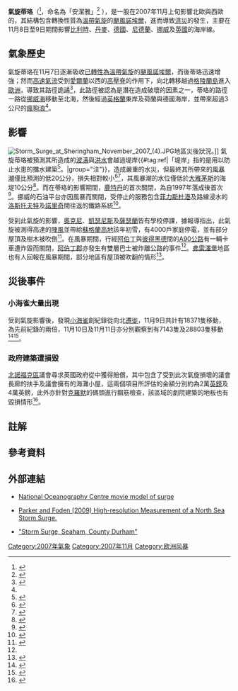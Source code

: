 {{NoteTA
|G1=UK Places
|G2=德国地名
|G3=地名
|G4=Weather
}}
{{Infobox storm
|name=氣旋蒂珞<br>{{lang|en|Cyclone Tilo}}
|image location=Tilo 8 November 2007.jpg
|image name=於11月8日穿越[[北海_(大西洋)|北海]]的蒂珞
|stormtype=[[溫帶氣旋|溫帶氣旋]]
|date formed=2007年11月6日
|date dissipated=2007年11月11日
|pressure={{convert|974|hPa|inHg|abbr=on}}<ref>{{cite web|title=Orkantief "Tilo" mit Folgen|url=http://www.wetteronline.de/wotexte/redaktion/liveticker/2007/11/09_lt_01.htm|publisher=wetteronline.de|accessdate=2012-03-25|language=de|archive-date=2010-12-30|archive-url=https://web.archive.org/web/20101230053508/http://www.wetteronline.de/wotexte/redaktion/liveticker/2007/11/09_lt_01.htm|dead-url=no}}</ref>
|maximum rain=
|damages=
|areas affected=[[比利時|比利時]]、[[丹麥|丹麥]]、[[德國|德國]]、[[尼德蘭|尼德蘭]]、[[挪威|挪威]]及[[英國|英國]]
}}
'''氣旋蒂珞'''（{{lang-en|Cyclone Tilo}}<ref>{{cite web|title=2007 Low pressure names|url=http://www.met.fu-berlin.de/adopt-a-vortex/tief2007/|work=Free University of Berlin|accessdate=2012-02-11|archive-date=2012-04-20|archive-url=https://web.archive.org/web/20120420030032/http://www.met.fu-berlin.de/adopt-a-vortex/tief2007/|dead-url=no}}</ref>，{{link-en|挪威气象研究所|Norwegian Meteorological Institute}}命名為「安潔雅」<ref>{{cite web|title=Høye bølger setter oljebransjen i beredskap|url=http://retro.met.no/aktuelt/nyhetsarkiv/2007/11november/hoye_bolger.html|publisher=retro.met.no|accessdate=2012-03-24|language=no|archiveurl=https://archive.is/20120715005146/http://retro.met.no/aktuelt/nyhetsarkiv/2007/11november/hoye_bolger.html|archivedate=2012-07-15}}</ref> ），是一股在2007年11月上旬影響北歐與西歐的{{le|歐洲風暴|European windstorm}}，其結構包含轉換性質為[[溫帶氣旋|溫帶氣旋]]的[[2007年大西洋颶風季#飓风诺埃尔|颶風諾埃爾]]，進而導致[[洪災|洪災]]的發生，主要在11月8日至9日期間影響[[比利時|比利時]]、[[丹麥|丹麥]]、[[德國|德國]]、[[尼德蘭|尼德蘭]]、[[挪威|挪威]]及[[英國|英國]]的海岸線。
==氣象歷史==
氣旋蒂珞在11月7日逐漸吸收[[後熱帶氣旋|已轉性為溫帶氣旋]]的[[2007年大西洋颶風季#飓风诺埃尔|颶風諾埃爾]]，而後蒂珞迅速增強；然而[[高速氣流|高速氣流]]受到[[愛爾蘭|愛爾蘭]]以西的[[高壓脊|高壓脊]]的作用下，向北轉移越過[[格陵蘭島|格陵蘭島]]進入[[歐洲|歐洲]]，導致其路徑詭譎<ref name="weather.com">{{cite web|title=Storms of the North Sea|url=http://www.weather.com/blog/weather/8_14036.html?from=blog_permalink_month|archive-url=https://archive.is/20130209030741/http://www.weather.com/blog/weather/8_14036.html?from=blog_permalink_month|archive-date=2013-02-09|accessdate=2012-03-24}}</ref>，此路徑被認為是潛在造成破壞的因素之一，蒂珞的路徑一路從[[挪威海|挪威海]]移動至北海，然後經過[[英格蘭|英格蘭]]東岸及荷蘭與德國海岸，並帶來超過3公尺的[[瘋狗浪|瘋狗浪]]<ref name="weather.com" />。

==影響==
[[Image:Storm_Surge_at_Sheringham_November_2007_(4).JPG|thumb]]地區災後狀況。]]
氣旋蒂珞被預測其所造成的[[波濤|波濤]]與[[洪水|洪水]]會越過堤岸{{#tag:ref|「堤岸」指的是用以防止水患的擋水建築<ref>{{cite web|title=堤岸- 教育百科|url=https://pedia.cloud.edu.tw/Entry/Detail/?title=堤岸|publisher=中華民國教育部|accessdate=2020-08-11}}</ref>。|group="注"}}，造成嚴重的水災，但最終其所帶來的[[風暴潮|風暴潮]]僅比預測的低20公分，損失相對較小<ref>{{cite web|title=Surge of 9 November 2007-11-09 |url=http://www.pol.ac.uk/home/news/2007-11stormsurge.html |publisher=National Oceanographic Centre |accessdate=2012-03-25|archiveurl=https://web.archive.org/web/20120221223805/http://www.pol.ac.uk/home/news/2007-11stormsurge.html |archivedate=2012-02-21 }}</ref><ref>{{cite news | title = North Sea flood tide fears recede | publisher = BBC News | url = http://news.bbc.co.uk/1/hi/world/europe/7086175.stm | accessdate = 2007-11-09 | date = 2007-02-09 | archive-date = 2007-11-11 | archive-url = https://web.archive.org/web/20071111023643/http://news.bbc.co.uk/1/hi/world/europe/7086175.stm | dead-url = no }}</ref>，其風暴潮的水位僅低於[[大雅茅斯|大雅茅斯]]的海堤10公分<ref>{{cite web|title=Storm surge - November 2007|url=http://www.metoffice.gov.uk/about-us/who/how/case-studies/floods-2007|publisher=Met Office|accessdate=2012-03-24|archive-date=2012-04-04|archive-url=https://web.archive.org/web/20120404042342/http://www.metoffice.gov.uk/about-us/who/how/case-studies/floods-2007|dead-url=no}}</ref>。而在蒂珞的影響期間，[[鹿特丹|鹿特丹]]的{{le|馬仕朗防風暴大壩|Maeslantkering}}首次關閉，為自1997年落成後首次<ref>{{cite news | title = Threat of English coastal flooding eases | publisher = RTÉ News | url = http://www.rte.ie/news/2007/1109/weather.html | accessdate = 2007-11-09 | date = 2007-11-09 | archive-date = 2007-11-11 | archive-url = https://web.archive.org/web/20071111071402/http://www.rte.ie/news/2007/1109/weather.html | dead-url = no }}</ref>。挪威的石油平台亦因風暴而關閉，受停止的服務包含[[菲力斯杜港|菲力斯杜港]]及路線浸水的[[洛斯托夫特|洛斯托夫特]]及[[諾里奇|諾里奇]]間往返的鐵路系統<ref>{{cite news|title=Thousands go home after tide fear|url=http://news.bbc.co.uk/1/hi/7086280.stm|publisher=BBC|accessdate=2012-03-25|date=2007-11-09}}</ref>。

受到此氣旋的影響，[[奧克尼|奧克尼]]、[[凱瑟尼斯|凱瑟尼斯]]及[[薩瑟蘭|薩瑟蘭]]皆有學校停課，據報導指出，此氣旋被測得高達{{convert|100|mph|m/s km/h}}的[[陣風|陣風]]並帶給[[蘇格蘭高地|蘇格蘭高地]]該年初雪，{{le|格蘭扁|Grampian}}有4000戶家庭停電，並有部分屋頂及樹木被吹倒<ref name="dailyrecord" >{{cite web|title=100mph Storms Close Roads And Schools|url=http://www.dailyrecord.co.uk/news/scottish-news/2007/11/09/100mph-storms-close-roads-and-schools-86908-20083641/|publisher=Daily Record|accessdate=2012-03-25|archive-date=2007-11-11|archive-url=https://web.archive.org/web/20071111010823/http://www.dailyrecord.co.uk/news/scottish-news/2007/11/09/100mph-storms-close-roads-and-schools-86908-20083641/|dead-url=no}}</ref>。在風暴期間，行經[[阿伯丁|阿伯丁]]與[[彼得黑德|彼得黑德]]間的[[A90公路|A90公路]]有一輛卡車遭炸毀而關閉，[[阿伯丁郡|阿伯丁郡]]{{le|薄荷勞|Mintlaw}}亦發生有雙層巴士被炸離公路的事件<ref name="dailyrecord" />。[[弗雷澤堡|弗雷澤堡]]地區也有人回報在風暴期間，部分地區有屋頂被吹翻的情形<ref>{{cite web|title=Commuters battle gale force winds|url=http://www.scotsman.com/news/commuters-battle-gale-force-winds-1-467608|publisher=The Scotsman|accessdate=2012-03-25|archive-date=2012-10-21|archive-url=https://web.archive.org/web/20121021200125/http://www.scotsman.com/news/commuters-battle-gale-force-winds-1-467608|dead-url=no}}</ref>。

==災後事件==
===小海雀大量出現===
受到氣旋影響後，發現[[小海雀|小海雀]]創紀錄從{{le|法恩群島|Farne Islands}}向北[[動物遷徙|遷徙]]，11月9日共計有18371隻移動，為先前紀錄的兩倍，11月10日及11月11日亦分別觀察到有7143隻及28803隻移動<ref>{{cite web|title=bird news (requires subscription)|url=http://www.birdguides.com/birdnews/daily.asp?|archive-url=https://web.archive.org/web/20080517083546/http://www.birdguides.com/birdnews/daily.asp|archive-date=2008-05-17|accessdate=2008-05-17}}</ref><ref>{{cite web|title=Bird forum archive|url=http://www.birdforum.net/archive/index.php/t-59348-p-11.html|accessdate=2012-02-28|archive-date=2015-05-18|archive-url=https://web.archive.org/web/20150518084954/http://www.birdforum.net/archive/index.php/t-59348-p-11.html|dead-url=no}}</ref>。
===政府建築遭損毀===
[[北諾福克區|北諾福克區]]議會尋求英國政府從{{le|貝溫自然災害計畫|Bellwin scheme}}中獲得賠償，其中包含了受到此次氣旋損壞的議會長廊的扶手及議會擁有的海灘小屋，這兩個項目所評估的金額分別約為2萬[[英鎊|英鎊]]及4萬英鎊，此外亦針對[[克羅默|克羅默]]的碼頭進行鋼筋檢查，該區域的劇院建築的地板也有毀損情形<ref>{{cite web|title=Surge floods prompt new erosion fears|url=http://www.happisburgh.org.uk/press/nnn141107.html|publisher=North Norfolk News|accessdate=2012-03-25|archive-date=2013-12-24|archive-url=https://web.archive.org/web/20131224114011/http://www.happisburgh.org.uk/press/nnn141107.html|dead-url=no}}</ref>。

==註解==
<references group="注"/>

==參考資料==
{{reflist|30em}}

==外部連結==
*{{en}}[https://web.archive.org/web/20120523225338/http://www.pol.ac.uk/home/news/images/911.mpg National Oceanography Centre movie model of surge]
*{{en}}[http://e-geo.fcsh.unl.pt/ICS2009/_docs/ICS2009_Volume_II/1656.1660_J.A.Parker_ICS2009.pdf Parker and Foden (2009) High-resolution Measurement of a North Sea Storm Surge.] {{Wayback|url=http://e-geo.fcsh.unl.pt/ICS2009/_docs/ICS2009_Volume_II/1656.1660_J.A.Parker_ICS2009.pdf |date=20131224112557 }}
*{{en}}[https://www.youtube.com/watch?v=dsbxxWpNUcc "Storm Surge, Seaham, County Durham"] {{Wayback|url=https://www.youtube.com/watch?v=dsbxxWpNUcc |date=20200818144119 }}

{{Portalbar|災害|天氣|溫帶氣旋}}
[[Category:2007年氣象|Category:2007年氣象]]
[[Category:2007年11月|Category:2007年11月]]
[[Category:欧洲风暴|Category:欧洲风暴]]
{{Good article}}